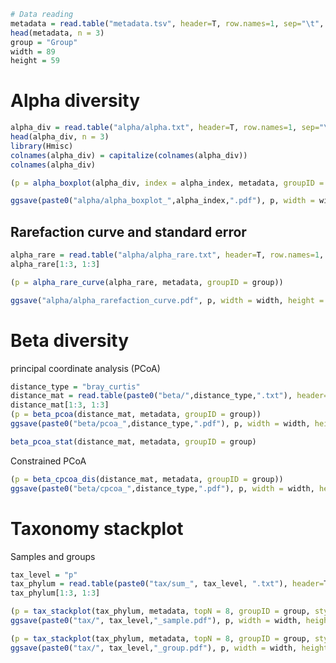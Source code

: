 

```{r parameter, warning=FALSE}
# Data reading
metadata = read.table("metadata.tsv", header=T, row.names=1, sep="\t", comment.char="", stringsAsFactors = F)
head(metadata, n = 3)
group = "Group"
width = 89
height = 59

```

# Alpha diversity

```{r alpha_boxplot, fig.show='asis', fig.width=4, fig.height=2.5}

alpha_div = read.table("alpha/alpha.txt", header=T, row.names=1, sep="\t", comment.char="")
head(alpha_div, n = 3)
library(Hmisc)
colnames(alpha_div) = capitalize(colnames(alpha_div))
colnames(alpha_div)

(p = alpha_boxplot(alpha_div, index = alpha_index, metadata, groupID = group))

ggsave(paste0("alpha/alpha_boxplot_",alpha_index,".pdf"), p, width = width, height = height, units = "mm")

```

##  Rarefaction curve and standard error

```{r alpha_rare, fig.show='asis', fig.width=4, fig.height=2.5}
alpha_rare = read.table("alpha/alpha_rare.txt", header=T, row.names=1, sep="\t", comment.char="")
alpha_rare[1:3, 1:3]

(p = alpha_rare_curve(alpha_rare, metadata, groupID = group))

ggsave("alpha/alpha_rarefaction_curve.pdf", p, width = width, height = height, units = "mm")

```


# Beta diversity 

principal coordinate analysis (PCoA)

```{r beta_pcoa, fig.show='asis', fig.width=4, fig.height=2.5}
distance_type = "bray_curtis"
distance_mat = read.table(paste0("beta/",distance_type,".txt"), header=T, row.names=1, sep="\t", comment.char="")
distance_mat[1:3, 1:3]
(p = beta_pcoa(distance_mat, metadata, groupID = group))
ggsave(paste0("beta/pcoa_",distance_type,".pdf"), p, width = width, height = height, units = "mm")

beta_pcoa_stat(distance_mat, metadata, groupID = group)
```

Constrained PCoA

```{r beta_cpcoa, fig.show='asis', fig.width=4, fig.height=2.5}
(p = beta_cpcoa_dis(distance_mat, metadata, groupID = group))
ggsave(paste0("beta/cpcoa_",distance_type,".pdf"), p, width = width, height = height, units = "mm")
```

# Taxonomy stackplot

Samples and groups
```{r taxonomy, fig.show='asis', fig.width=4, fig.height=2.5}
tax_level = "p"
tax_phylum = read.table(paste0("tax/sum_", tax_level, ".txt"), header=T, row.names=1, sep="\t", comment.char="")
tax_phylum[1:3, 1:3]

(p = tax_stackplot(tax_phylum, metadata, topN = 8, groupID = group, style = "sample", sorted = "abundance"))
ggsave(paste0("tax/", tax_level,"_sample.pdf"), p, width = width, height = height, units = "mm")

(p = tax_stackplot(tax_phylum, metadata, topN = 8, groupID = group, style = "group", sorted = "abundance"))
ggsave(paste0("tax/", tax_level,"_group.pdf"), p, width = width, height = height, units = "mm")
```
